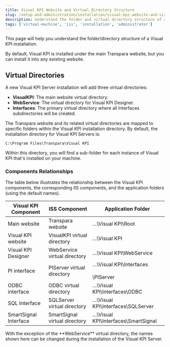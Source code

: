 ```yaml
---
title: Visual KPI Website and Virtual Directory Structure
slug: /setup-and-administration/installation/visual-kpi-website-and-virtual-directory-structure
description: Understand the folder and virtual directory structure of a Visual KPI installation, including the relationships between IIS components and application folders.
tags: ['virtual-machine', 'iis', 'installation', 'administrator']
---
```


<head>
  <title>Visual KPI Website and Virtual Directory Structure</title>
  <meta name="keywords" content="virtual directories, visual kpi, website structure, iis, installation, administrator, directory mapping, visual kpi server"/>
</head>

This page will help you understand the folder/directory structure of a Visual KPI installation.

By default, Visual KPI is installed under the main Transpara website, but you can install it into any existing website.

## Virtual Directories

A new Visual KPI Server installation will add three virtual directories:

- **VisualKPI**: The main website virtual directory.
- **WebService**: The virtual directory for Visual KPI Designer.
- **Interfaces**: The primary virtual directory where all Interfaces subdirectories will be created.

The Transpara website and its related virtual directories are mapped to specific folders within the Visual KPI installation directory. By default, the installation directory for Visual KPI Servers is:

```
C:\Program Files\Transpara\Visual KPI
```

Within this directory, you will find a sub-folder for each instance of Visual KPI that's installed on your machine.

### Components Relationships

The table below illustrates the relationship between the Visual KPI components, the corresponding IIS components, and the application folders (using the default names).

<table>
  <thead>
    <tr>
      <th>
        <span><b>Visual KPI Component</b></span>
      </th>
      <th>
        <span><b>ISS Component</b></span>
      </th>
      <th>
        <span><b>Application Folder</b></span>
      </th>
    </tr>
  </thead>
  <tbody>
    <tr>
      <td><span>Main website</span></td>
      <td><span>Transpara website</span></td>
      <td><span>…\Visual KPI\Root</span></td>
    </tr>
    <tr>
      <td><span>Visual KPI website</span></td>
      <td><span>VisualKPI virtual directory</span></td>
      <td><span>…\Visual KPI</span></td>
    </tr>
    <tr>
      <td><span>Visual KPI Designer</span></td>
      <td><span>WebService virtual directory</span></td>
      <td><span>…\Visual KPI\WebService</span></td>
    </tr>
    <tr>
      <td><span>PI interface</span></td>
      <td><span>PIServer virtual directory</span></td>
      <td><span>…\Visual KPI\Interfaces</span><br></br><span>\PIServer</span></td>
    </tr>
    <tr>
      <td><span>ODBC interface</span></td>
      <td><span>ODBC virtual directory</span></td>
      <td><span>…\Visual KPI\Interfaces\ODBC</span></td>
    </tr>
    <tr>
      <td><span>SQL Interface</span></td>
      <td><span>SQLServer virtual directory</span></td>
      <td><span>…\Visual KPI\Interfaces\SQLServer</span></td>
    </tr>
    <tr>
      <td><span>SmartSignal Interface</span></td>
      <td><span>SmartSignal virtual directory</span></td>
      <td><span>…\Visual KPI\Interfaces\SmartSignal</span></td>
    </tr>
  </tbody>
</table>

<Callout type="note" title="Customizable Virtual Directory Names">
With the exception of the **WebService** virtual directory, the names shown here can be changed during the installation of the Visual KPI Server.
</Callout>